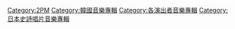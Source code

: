 [[Category:2PM|Category:2PM]]
[[Category:韓國音樂專輯|Category:韓國音樂專輯]]
[[Category:各演出者音樂專輯|Category:各演出者音樂專輯]]
[[Category:日本史詩唱片音樂專輯|Category:日本史詩唱片音樂專輯]]
